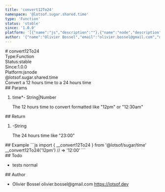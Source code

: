 ```yaml
---
title: 'convert12To24'
namespace: '@lotsof.sugar.shared.time'
type: 'Function'
status: 'stable'
since: '1.0.0'
platform: '[{"name":"js","description":""},{"name":"node","description":""}]'
author: '{"name":"Olivier Bossel","email":"olivier.bossel@gmail.com","url":"https://lotsof.dev"}'
---
```

<div class="docmap-mdx">
# convert12To24
<div class="_metas">
<div class="_type"><span class="_type-label">Type:</span><span class="_type-value">Function</span></div>
<div class="_status"><span class="_status-label">Status:</span><span class="_status-value -stable">stable</span></div>
<div class="_since"><span class="_since-label">Since:</span><span class="_since-value">1.0.0</span></div>
<div class="_platform"><span class="_platform-label">Platform:</span><span class="_platform-value -js">js</span><span class="_platform-value -node">node</span></div>
</div>
<div class="_namespace">@lotsof.sugar.shared.time</div>
<div class="_description typo-format typo-rhythm">
Convert a 12 hours time to a 24 hours time
</div>
<div class="_params">
## Params
<ol class="_list">
<li class="_item">
<span class="_name">time<span class="_required">*</span></span><span class="_default">-</span> <span class="_type">String&vert;Number</span>
<p class="_description">The 12 hours time to convert formatted like &quot;12pm&quot; or &quot;12&colon;30am&quot;</p>
</li>
</ol>
</div>
<div class="_return">
## Return
<ol class="_list">
<li class="_item">
<span class="_default">-</span><span class="_type">String</span>
<p class="_description">The 24 hours time like &quot;23&colon;00&quot;</p>
</li>
</ol>
</div>
<div class="_examples">
## Example
```js
import { __convert12To24 } from '@lotsof/sugar/time'
__convert12To24('12pm') // => '12:00'
```
</div>
<div class="_todo">
## Todo
<ul class="_list">
<li class="_item">
<span class="_description">tests</span>
<span class="_priority -normal">normal</span>
</li>
</ul>
</div>
<div class="_author">
## Author
<ul class="_list">
<li class="_item">
<span class="_name">Olivier Bossel</span>
<span class="_email">olivier.bossel@gmail.com</span>
<a href="https://lotsof.dev" target="_blank" class="_url">https://lotsof.dev</a>
</li>
</ul>
</div>
</div>